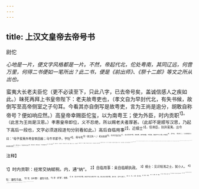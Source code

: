 ```yaml
---
---
---
```

title: 上汉文皇帝去帝号书
---



尉佗

*心地是一片，便文字风格都是一片。不然，帝起代北，佗处粤南，其同辽远，何啻万里，何得二书便如一笔所出？此二书，便是《前出师》、《祭十二郎》等文之所从出也。*

蛮夷大长老夫臣佗（更不必读至下，只此八字，已去帝号矣，盖诚信感人之疾如此。）昧死再拜上书皇帝陛下：老夫故粤吏也，（孝文自为早封代北，有失书候，故倒写至高帝侧室之子句耳。今看其亦自倒写是故粤吏，言为王尚是逾分，胡敢自称帝号？便如响应然。）高皇帝幸赐臣佗玺，以为南粤王；使为外臣，时内贡职<sup>1】。（此言为王尚是汉恩。）孝惠皇帝即位，义不忍绝，所以赐老夫者厚甚。（此却不是顺写汉思，乃起下高后一段也，文字必须逐段逐句分别看如此。）高后自临用事<sup>2】，近细士<sup>3】，信谗臣，别异蛮夷，出令曰：“毋予蛮夷外粤金铁田器；马牛羊即予，予牡<sup>4】，毋与牝<sup>5】（叙汉失一。）老夫处辟<sup>6】，马牛羊齿已长<sup>7】，自以祭祀不修，有死罪，使内使藩、中尉高、御史平凡三辈上书谢过<sup>8】，皆不反。（叙汉失二。）又风闻老夫父母坟墓已坏削<sup>9】，（叙汉失三。）兄弟宗族已诛论<sup>20】。（叙汉失四。）吏相与议曰：“今内不得振于汉<sup>11】，外亡以自高异<sup>12】。”故更号为帝，（孝文委言“吏”，看他亦委言“吏”，委言吏，事便轻，妙，妙。）自帝其国<sup>13】，非敢有害于天下也。（轻轻辨过，笔舌之妙如此，南中自古有人。）高皇后闻之大怒，削去南粤之籍<sup>14】，使使不通。（叙汉失五。下，“大怒”字，正与孝文温语相对。）老夫窃疑长沙王谗臣，故敢发兵，以伐其边。（一“故敢”。轻轻辨过。）且南方卑湿，蛮夷中西有西瓯<sup>15】，其众半赢<sup>16】，南面称王；东有闽粤<sup>17】，其众数千人，亦称王；西北有长沙，其半蛮夷，亦称王，老夫故敢妄窃帝号，聊以自娱。（二“故敢”。上先有一“故”字，一“非敢”字，下又有一“不敢”字，俱是轻轻之笔。）老
夫身定百邑之地，东西南北数千万里，带甲百万有余，然北面而臣事汉，何也？不敢背先人之故。（亦是通篇小心语，只此一行，稍露鳞甲，细细分别看之。）老夫处粤四十九年，于今抱孙焉。然夙兴夜寐，寝不安席，食不甘味，目不视靡曼之色<sup>18】，耳不听钟鼓之音者，以不得事汉也。（两“老夫”提头，俱是妙笔，然俱是小心实心语。）今陛下幸哀怜，复故号<sup>19】，通使汉如故，老夫死骨不腐，改号不敢为帝矣！（又一“不敢”字，此一“不敢”字，是今日生出。）谨北面因使者献白璧一双，翠鸟千，犀角十，紫贝五百，桂蠹一器＠，生翠四十双，孔雀二双。昧死再拜，以闻皇帝陛下。

<sup>注释】

<sup>1】时内贡职：经常交纳赋税。内，通“纳”。
<sup>2】自临用事：亲自临朝执政。
<sup>3】细士：见识短浅之士，犹小人。
<sup>4】牡：雄性鸟兽。
<sup>5】牝（pìn聘）：雌性鸟兽。
<sup>6】辟：通“僻”，偏僻。
<sup>7】齿：指马牛的岁数。因幼牛幼马每岁生一齿。故以齿计算岁数。齿已长：言牛马老了。
<sup>8】凡：共。三辈：犹三批。
<sup>9】风闻：传闻。
<sup>10】论：定罪。1振：奋起。
<sup>12】高异：犹突出，超出一般。
<sup>13】自帝其国：意为只是自己在国内称帝。
<sup>14】籍：名籍。
<sup>15】西瓯：即骆越，古族名，百越之一。
<sup>16】赢（léi雷）：瘦弱。
<sup>17】闽粤：一作阖越，古国，七闽地。汉高祖封无诸为闽粤王，后为汉武帝所灭。1靡曼：美丽。
<sup>19】故号：原来的称号，指南粤王。
<sup>20】桂意：寄生在桂树上的虫。颜师古注：“此虫食桂，故味辛，而渍之以蜜食之也。”